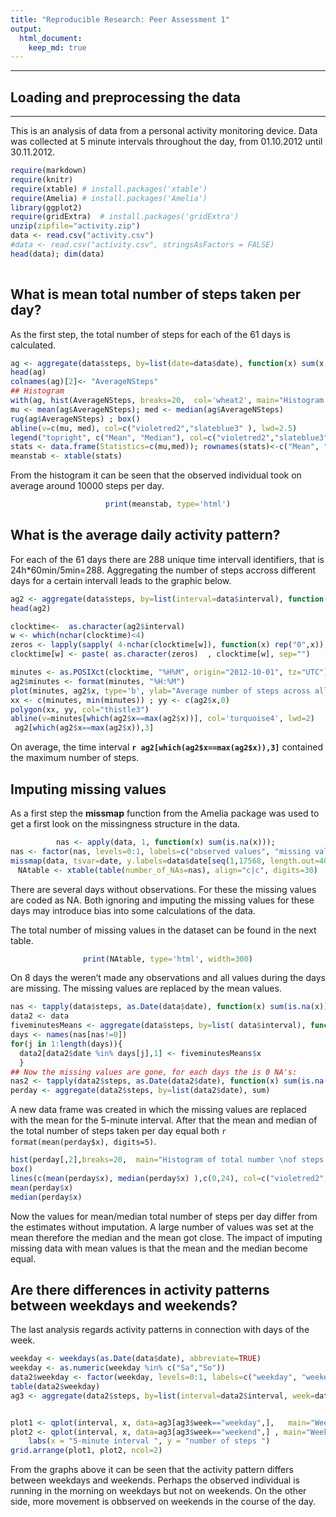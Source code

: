```yaml
---
title: "Reproducible Research: Peer Assessment 1"
output: 
  html_document:
    keep_md: true
---
```


<hr />
## Loading and preprocessing the data
<hr />

This is an analysis of data from a personal activity monitoring device. Data was collected at 5 minute intervals throughout the day, from 01.10.2012 until 30.11.2012. 

```r
require(markdown)
require(knitr)  
require(xtable) # install.packages('xtable')
require(Amelia) # install.packages('Amelia')
library(ggplot2)
require(gridExtra)  # install.packages('gridExtra')
unzip(zipfile="activity.zip")
data <- read.csv("activity.csv")
#data <- read.csv("activity.csv", stringsAsFactors = FALSE)
head(data); dim(data)
 
```



## What is mean total number of steps taken per day?

As the first step, the total number of steps for each of the 61 days is calculated.

```r
ag <- aggregate(data$steps, by=list(date=data$date), function(x) sum(x, na.rm=TRUE))
head(ag) 
colnames(ag)[2]<- "AverageNSteps"
## Histogram
with(ag, hist(AverageNSteps, breaks=20,  col='wheat2', main="Histogram of total number of steps taken per day"))
mu <- mean(ag$AverageNSteps); med <- median(ag$AverageNSteps)
rug(ag$AverageNSteps) ; box()
abline(v=c(mu, med), col=c("violetred2","slateblue3" ), lwd=2.5)
legend("topright", c("Mean", "Median"), col=c("violetred2","slateblue3" ), lwd=2.5)
stats <- data.frame(Statistics=c(mu,med)); rownames(stats)<-c("Mean", "Median")
meanstab <- xtable(stats)
```
From the histogram it can be seen that the observed individual took on average around 10000 steps per day.
<center>
```r
print(meanstab, type='html')
```
</center>


## What is the average daily activity pattern?


For each of the 61 days there are 288 unique time intervall identifiers, that is 24h*60min/5min=288. Aggregating the number of steps accross different days for a certain intervall leads to the graphic below.

```r

ag2 <- aggregate(data$steps, by=list(interval=data$interval), function(x) mean(x, na.rm=TRUE))
head(ag2)

clocktime<-  as.character(ag2$interval)
w <- which(nchar(clocktime)<4)
zeros <- lapply(sapply( 4-nchar(clocktime[w]), function(x) rep("0",x)), function(x)paste(x, collapse=""))
clocktime[w] <- paste( as.character(zeros)  , clocktime[w], sep="")

minutes <- as.POSIXct(clocktime, "%H%M", origin="2012-10-01", tz="UTC") # origin and timezone are not relevant, just for getting nice clocktime
ag2$minutes <- format(minutes, "%H:%M")
plot(minutes, ag2$x, type='b', ylab="Average number of steps across all 61 days", main="Average number of steps per time intervall of day",  pch=20,cex=0.5, lty=1, xlab="clocktime")
xx <- c(minutes, min(minutes)) ; yy <- c(ag2$x,0)
polygon(xx, yy, col="thistle3")  
abline(v=minutes[which(ag2$x==max(ag2$x))], col='turquoise4', lwd=2)
 ag2[which(ag2$x==max(ag2$x)),3]
```

On average, the time interval __`r ag2[which(ag2$x==max(ag2$x)),3]`__ contained the maximum number of steps.


## Imputing missing values

As a first step the __missmap__ function from the Amelia package was used to get a first look on the missingness structure in the data.

<center>
```r

nas <- apply(data, 1, function(x) sum(is.na(x))); 
nas <- factor(nas, levels=0:1, labels=c("observed values", "missing values")) 
missmap(data, tsvar=date, y.labels=data$date[seq(1,17568, length.out=40)], y.at= seq(1,17568, length.out=40), y.cex=0.7)
NAtable <- xtable(table(number_of_NAs=nas), align="c|c", digits=30)
```
</center>

There are several days without observations. For these the missing values are coded as NA. Both ignoring and imputing the missing values for these days may introduce bias into some calculations of the data.

The total number of missing values in the dataset can be found in the next table. 

<center>
```r

print(NAtable, type='html', width=300)

```
</center>
On 8 days the weren't made any observations and all values during the days are missing.
The missing values are replaced by the mean values.

```r
nas <- tapply(data$steps, as.Date(data$date), function(x) sum(is.na(x)))
data2 <- data
fiveminutesMeans <- aggregate(data$steps, by=list( data$interval), function(x) mean(x, na.rm=TRUE))
days <- names(nas[nas!=0])
for(j in 1:length(days)){
  data2[data2$date %in% days[j],1] <- fiveminutesMeans$x
  }
## Now the missing values are gone, for each days the is 0 NA's:
nas2 <- tapply(data2$steps, as.Date(data2$date), function(x) sum(is.na(x)))
perday <- aggregate(data2$steps, by=list(data2$date), sum) 
```


A new data frame was created in which the missing values are replaced with the mean for the 5-minute interval. After that the mean and median of the total number of steps taken per day equal both `r format(mean(perday$x), digits=5)`.


```r

hist(perday[,2],breaks=20,  main="Histogram of total number \nof steps taken each day", col='wheat2', xlab="steps per day")
box()
lines(c(mean(perday$x), median(perday$x) ),c(0,24), col=c("violetred2","slateblue3" ), lwd=2.5)
mean(perday$x)
median(perday$x) 
```

Now the values for mean/median total number of steps per day differ from the estimates without imputation. A large number of values was set at the mean therefore the median and the mean got close. The impact of imputing missing data with mean values is that the mean and the median become equal.

## Are there differences in activity patterns between weekdays and weekends?

The last analysis regards activity patterns in connection with days of the week.

```r
weekday <- weekdays(as.Date(data$date), abbreviate=TRUE)
weekday <- as.numeric(weekday %in% c("Sa","So")) 
data2$weekday <- factor(weekday, levels=0:1, labels=c("weekday", "weekend"))
table(data2$weekday)
ag3 <- aggregate(data2$steps, by=list(interval=data2$interval, week=data2$weekday),   mean )


plot1 <- qplot(interval, x, data=ag3[ag3$week=="weekday",],   main="Weekdays", ylim=c(0,250), geom="line")+ labs(x = "5-minute interval ", y = "number of steps ")
plot2 <- qplot(interval, x, data=ag3[ag3$week=="weekend",] , main="Weekends",ylim=c(0,250), geom="line")+ 
    labs(x = "5-minute interval ", y = "number of steps ")
grid.arrange(plot1, plot2, ncol=2)

```

From the graphs above it can be seen that the activity pattern differs between weekdays and weekends. Perhaps the observed individual is running in the morning on weekdays but not on weekends. On the other side, more movement is obbserved on weekends in the course of the day.  